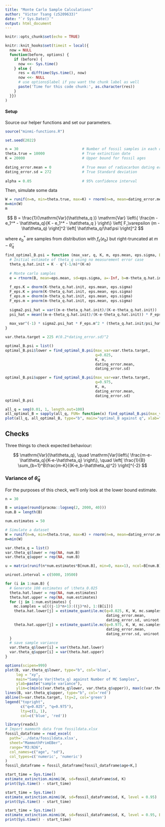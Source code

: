 ---
title: "Monte Carlo Sample Calculations"
author: "Victor Tsang (z5209633)"
date: "`r Sys.Date()`"
output: html_document
---

```{r setup, include=FALSE}
knitr::opts_chunk$set(echo = TRUE)

knitr::knit_hooks$set(timeit = local({
  now = NULL
  function(before, options) {
    if (before) {
      now <<- Sys.time()
    } else {
      res = difftime(Sys.time(), now)
      now <<- NULL
      # use options$label if you want the chunk label as well
      paste('Time for this code chunk:', as.character(res))
    }
  }})
)
```

#### Setup

Source our helper functions and set our parameters.

```{r}
source("minmi-functions.R")

set.seed(2022)

n = 30                             # Number of fossil samples in each dataset
theta.true = 10000                 # True extinction date
K = 20000                          # Upper bound for fossil ages
 
dating_error.mean = 0              # True mean of radiocarbon dating error
dating_error.sd = 272              # True Standard deviation
 
alpha = 0.05                       # 95% confidence interval
```

Then, simulate some data

```{r}
W = runif(n=n, min=theta.true, max=K) + rnorm(n=n, mean=dating_error.mean, sd=dating_error.sd)
m=min(W)
m
```

$$
B = \frac{1}{\mathrm{Var}(\hat\theta_q )} \mathrm{Var} \left\{ \frac{m - e_1^* - \hat\theta_q}{K - e_1^* - \hat\theta_q } \right\} \left[ F_\varepsilon (m - \hat\theta_q) \right]^2 \left[ \hat\theta_q/\hat\psi \right]^2
$$

where $e_b^*$ are samples from distribution with $f_\varepsilon(e_b)$ but right-truncated at $m-\hat\theta_q$

```{r}
find_optimal_B.psi = function (max_var, q, K, m, eps.mean, eps.sigma, B=500) {
  # Initial estimate of theta_q using no measurement error case
  theta_q.hat.init = K - q^(-1/n)*(K-m) 
  
  # Monte carlo samples
  e = rtnorm(B, mean=eps.mean, sd=eps.sigma, a=-Inf, b=m-theta_q.hat.init)
  
  f_eps.K = dnorm(K-theta_q.hat.init, eps.mean, eps.sigma)
  F_eps.K = pnorm(K-theta_q.hat.init, eps.mean, eps.sigma)
  f_eps.m = dnorm(m-theta_q.hat.init, eps.mean, eps.sigma)
  F_eps.m = pnorm(m-theta_q.hat.init, eps.mean, eps.sigma)
  
  sigma2.psi_hat = var((m-e-theta_q.hat.init)/(K-e-theta_q.hat.init))
  psi_hat = mean((m-e-theta_q.hat.init)/(K-e-theta_q.hat.init)) * F_eps.m
  
  max_var^(-1) * sigma2.psi_hat * F_eps.m^2 * (theta_q.hat.init/psi_hat)^2
}
```

```{r timeit = TRUE}
var.theta.target = 225 #(0.2*dating_error.sd)^2

optimal_B.psi = list()
optimal_B.psi$lower = find_optimal_B.psi(max_var=var.theta.target,
                                         q=0.025,
                                         K, m,
                                         dating_error.mean,
                                         dating_error.sd)

optimal_B.psi$upper = find_optimal_B.psi(max_var=var.theta.target,
                                         q=0.975,
                                         K, m,
                                         dating_error.mean,
                                         dating_error.sd)
optimal_B.psi
```

```{r}
all_q = seq(0.01, 1, length.out=100)
all_optimal_B = sapply(all_q, FUN= function(x) find_optimal_B.psi(max_var=var.theta.target, q=x, K, m, dating_error.mean, dating_error.sd))
plot(all_q, all_optimal_B, type="b", main="optimal_B against q", xlab="q", ylab="optimal_B")
```

## Checks

Three things to check expected behaviour:

$$
\mathrm{Var}(\hat\theta_q), \quad \mathrm{Var}\left\{ \frac{m-e-\hat\theta_q}{K-e-\hat\theta_q} \right\}, \quad \left[ \frac{1}{B} \sum_{b=1}^B\frac{m-K}{(K-e_b-\hat\theta_q)^2} \right]^{-2}
$$

### Variance of $\hat\theta_q$

For the purposes of this check, we'll only look at the lower bound estimate.

```{r, timeit = TRUE}
n = 30

B = unique(round(pracma::logseq(2, 2000, 40)))
num.B = length(B)

num.estimates = 50

# Simulate a dataset
W = runif(n=n, min=theta.true, max=K) + rnorm(n=n, mean=dating_error.mean, sd=dating_error.sd)
m=min(W)

var.theta_q = list()
var.theta_q$lower = rep(NA, num.B)
var.theta_q$upper = rep(NA, num.B)

u = matrix(runif(n*num.estimates*B[num.B], min=0, max=1), ncol=B[num.B])

uniroot.interval = c(5000, 19500)
```

```{r, timeit=TRUE, cache=TRUE}
for (i in 1:num.B) {
  # Generate 100 estimates of \theta_0.025
  theta.hat.lower = rep(NA, num.estimates)
  theta.hat.upper = rep(NA, num.estimates)
  for (j in 1:num.estimates) {
    mc.samples = u[((j-1)*n+1):((j)*n), 1:(B[i])]
    theta.hat.lower[j] = estimate_quantile.mc(q=0.025, K, W, mc.samples, 
                                              dating_error.mean, 
                                              dating_error.sd, uniroot.interval)
    theta.hat.upper[j] = estimate_quantile.mc(q=0.975, K, W, mc.samples, 
                                              dating_error.mean, 
                                              dating_error.sd, uniroot.interval)
  }
  # save sample variance
  var.theta_q$lower[i] = var(theta.hat.lower)
  var.theta_q$upper[i] = var(theta.hat.upper)
}
```

```{r}
options(scipen=999)
plot(B, var.theta_q$lower, type="b", col='blue', 
     log = "xy", 
     main="Sample Var(theta_q) against Number of MC Samples",
     ylab=paste("sample variance"), 
     ylim=c(min(c(var.theta_q$lower, var.theta_q$upper)), max(c(var.theta_q$lower, var.theta_q$upper))))
lines(B, var.theta_q$upper, type="b", col='red')
abline(h=var.theta.target, lty=2, col='green')
legend("topright",
       c("q=0.025", "q=0.975"),
       lty=c(1, 1),
       col=c('blue', 'red'))
```

```{r}
library(readxl)
# Import mammoth data from fossildata.xlsx
fossil_dataframe = read_excel(
  path='../data/fossildata.xlsx', 
  sheet="MammothPrimEBer", 
  range="M3:N36", 
  col_names=c("age", "sd"), 
  col_types=c('numeric', 'numeric')
)
fossil_dataframe = fossil_dataframe[fossil_dataframe$age<K,]

start_time = Sys.time()
estimate_extinction.minmi(W, sd=fossil_dataframe$sd, K)
print(Sys.time() - start_time)
```

```{r}
start_time = Sys.time()
estimate_extinction.minmi(W, sd=fossil_dataframe$sd, K, level = 0.95)
print(Sys.time() - start_time)
```

```{r}
start_time = Sys.time()
estimate_extinction.minmi(W, sd=fossil_dataframe$sd, K, level = 0.95, B=500)
print(Sys.time() - start_time)
```


